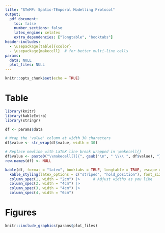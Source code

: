 ```yaml
---
title: "STeMP: Spatio-TEmporal Modelling Protocol"
output:
  pdf_document:
    toc: false
    number_sections: false
    latex_engine: xelatex
    extra_dependencies: ["longtable", "booktabs"]
header-includes:
  - \usepackage[table]{xcolor}
  - \usepackage{makecell}  # for better multi-line cells
params:
  data: NULL
  plot_files: NULL
---
```


<!--
  This R Markdown template generates the STeMP protocol PDF report.
  
  It renders:
  - A formatted table of protocol data (params$data) with line wrapping and multi-line LaTeX cells.
  - Figures included from the provided plot file paths (params$plot_files).
  
  The document is compiled using XeLaTeX with specific LaTeX packages for styling.
  
  Usage:
  - Pass a data.frame to `params$data` with columns expected by the table renderer.
  - Provide vector of plot file paths to `params$plot_files` to include figures.
-->


```r
knitr::opts_chunk$set(echo = TRUE)
```


# Table
```r
library(knitr)
library(kableExtra)
library(stringr)

df <- params$data

# Wrap the 'value' column at width 30 characters
df$value <- str_wrap(df$value, width = 30)

# Replace newline with LaTeX line break wrapped in \makecell{}
df$value <- paste0("\\makecell[l]{", gsub("\n", " \\\\ ", df$value), "}")
row.names(df) <- NULL

kable(df, format = "latex", booktabs = TRUE, longtable = TRUE, escape = FALSE) |> 
  kable_styling(latex_options = c("striped", "hold_position"), font_size = 6) |>
  column_spec(1, width = "2cm") |>      # Adjust widths as you like
  column_spec(2, width = "4cm") |>
  column_spec(3, width = "4cm") |>
  column_spec(4, width = "6cm")

```

# Figures
```r
knitr::include_graphics(params$plot_files)
```


